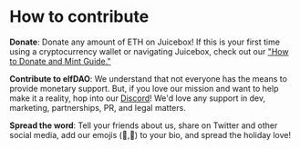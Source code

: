 # How to contribute

**Donate**: Donate any amount of ETH on Juicebox! If this is your first time using a cryptocurrency wallet or navigating Juicebox, check out our ["How to Donate and Mint Guide."](/donate-and-mint#How-to-Donate-and-Mint)

**Contribute to elfDAO**: We understand that not everyone has the means to provide monetary support. But, if you love our mission and want to help make it a reality, hop into our [Discord](https://discord.gg/elfdao)! We'd love any support in dev, marketing, partnerships, PR, and legal matters.

**Spread the word**: Tell your friends about us, share on Twitter and other social media, add our emojis (🎄,🎄) to your bio, and spread the holiday love!
